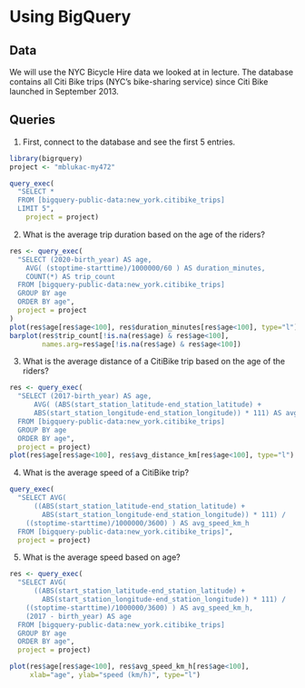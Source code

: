 # Using BigQuery

## Data

We will use the NYC Bicycle Hire data we looked at in lecture. The database contains all Citi Bike trips (NYC's bike-sharing service) since Citi Bike launched in September 2013. 


## Queries

1. First, connect to the database and see the first 5 entries.

```r
library(bigrquery)
project <- "mblukac-my472"

query_exec(
  "SELECT *
  FROM [bigquery-public-data:new_york.citibike_trips]
  LIMIT 5",
	project = project)
```

2. What is the average trip duration based on the age of the riders?

```r
res <- query_exec(
  "SELECT (2020-birth_year) AS age,
    AVG( (stoptime-starttime)/1000000/60 ) AS duration_minutes,
    COUNT(*) AS trip_count
  FROM [bigquery-public-data:new_york.citibike_trips]
  GROUP BY age
  ORDER BY age",
  project = project
)
plot(res$age[res$age<100], res$duration_minutes[res$age<100], type="l")
barplot(res$trip_count[!is.na(res$age) & res$age<100], 
        names.arg=res$age[!is.na(res$age) & res$age<100])
```

3. What is the average distance of a CitiBike trip based on the age of the riders?

```r
res <- query_exec(
  "SELECT (2017-birth_year) AS age,
      AVG( (ABS(start_station_latitude-end_station_latitude) +
      ABS(start_station_longitude-end_station_longitude)) * 111) AS avg_distance_km
  FROM [bigquery-public-data:new_york.citibike_trips]
  GROUP BY age
  ORDER BY age",
  project = project)
plot(res$age[res$age<100], res$avg_distance_km[res$age<100], type="l")
```

4. What is the average speed of a CitiBike trip?

```r
query_exec(
  "SELECT AVG( 
      ((ABS(start_station_latitude-end_station_latitude) + 
        ABS(start_station_longitude-end_station_longitude)) * 111) /
    ((stoptime-starttime)/1000000/3600) ) AS avg_speed_km_h
  FROM [bigquery-public-data:new_york.citibike_trips]",
  project = project)

```

5. What is the average speed based on age?

```r
res <- query_exec(
  "SELECT AVG( 
      ((ABS(start_station_latitude-end_station_latitude) + 
        ABS(start_station_longitude-end_station_longitude)) * 111) /
    ((stoptime-starttime)/1000000/3600) ) AS avg_speed_km_h,
    (2017 - birth_year) AS age
  FROM [bigquery-public-data:new_york.citibike_trips]
  GROUP BY age
  ORDER BY age",
  project = project)

plot(res$age[res$age<100], res$avg_speed_km_h[res$age<100], 
     xlab="age", ylab="speed (km/h)", type="l")
```



